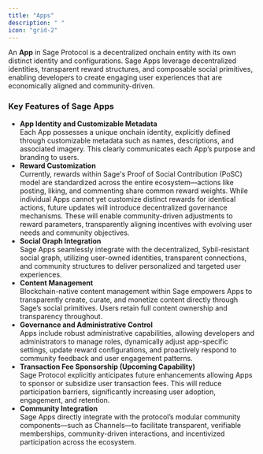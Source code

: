 ```yaml
---
title: "Apps"
description: " "
icon: "grid-2"
---
```


An **App** in Sage Protocol is a decentralized onchain entity with its own distinct identity and  configurations. Sage Apps leverage decentralized identities, transparent reward structures, and composable social primitives, enabling developers to create engaging user experiences that are economically aligned and community-driven.

### Key Features of Sage Apps

- **App Identity and Customizable Metadata**\
  Each App possesses a unique onchain identity, explicitly defined through customizable metadata such as names, descriptions, and associated imagery. This clearly communicates each App’s purpose and branding to users.
- **Reward Customization**\
  Currently, rewards within Sage's Proof of Social Contribution (PoSC) model are standardized across the entire ecosystem—actions like posting, liking, and commenting share common reward weights. While individual Apps cannot yet customize distinct rewards for identical actions, future updates will introduce decentralized governance mechanisms. These will enable community-driven adjustments to reward parameters, transparently aligning incentives with evolving user needs and community objectives.
- **Social Graph Integration**\
  Sage Apps seamlessly integrate with the decentralized, Sybil-resistant social graph, utilizing user-owned identities, transparent connections, and community structures to deliver personalized and targeted user experiences.
- **Content Management**\
  Blockchain-native content management within Sage empowers Apps to transparently create, curate, and monetize content directly through Sage’s social primitives. Users retain full content ownership and transparency throughout.
- **Governance and Administrative Control**\
  Apps include robust administrative capabilities, allowing developers and administrators to manage roles, dynamically adjust app-specific settings, update reward configurations, and proactively respond to community feedback and user engagement patterns.
- **Transaction Fee Sponsorship (Upcoming Capability)**\
  Sage Protocol explicitly anticipates future enhancements allowing Apps to sponsor or subsidize user transaction fees. This will reduce participation barriers, significantly increasing user adoption, engagement, and retention.
- **Community Integration**\
  Sage Apps directly integrate with the protocol’s modular community components—such as Channels—to facilitate transparent, verifiable memberships, community-driven interactions, and incentivized participation across the ecosystem.